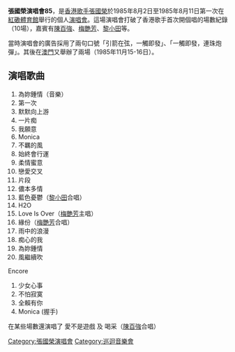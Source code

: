 {{unreferenced|time=2011-08-20T05:54:54+00:00}}
'''張國榮演唱會85'''，是[[香港|香港]][[歌手|歌手]][[張國榮|張國榮]]於1985年8月2日至1985年8月11日第一次在[[香港紅磡體育館|紅磡體育館]]舉行的個人[[演唱會|演唱會]]。這場演唱會打破了香港歌手首次開個唱的場數紀錄（10場），嘉賓有[[陳百強|陳百強]]、[[梅艷芳|梅艷芳]]、[[黎小田|黎小田]]等。

當時演唱會的廣告採用了兩句口號「引箭在弦，一觸即發」、「一觸即發，連珠炮彈」。其後在[[澳門|澳門]]又舉辦了兩場（1985年11月15-16日）。

==演唱歌曲==
#為妳鍾情（音樂）
#第一次
#默默向上游
#一片痴
#我願意
#Monica
#不羈的風
#始終會行運
#柔情蜜意
#戀愛交叉
#片段
#儂本多情
#藍色憂鬱（[[黎小田|黎小田]]合唱）
#H2O
#Love Is Over（[[梅艷芳|梅艷芳]]主唱）
#緣份（[[梅艷芳|梅艷芳]]合唱）
#雨中的浪漫
#痴心的我
#為妳鍾情
#風繼續吹
Encore
#少女心事
#不怕寂寞
#全賴有你
#Monica (握手)

在某些場數還演唱了 愛不是遊戲 及 喝采（[[陳百強|陳百強]]合唱）

{{張國榮}}
[[Category:張國榮演唱會|Category:張國榮演唱會]]
[[Category:巡迴音樂會|Category:巡迴音樂會]]